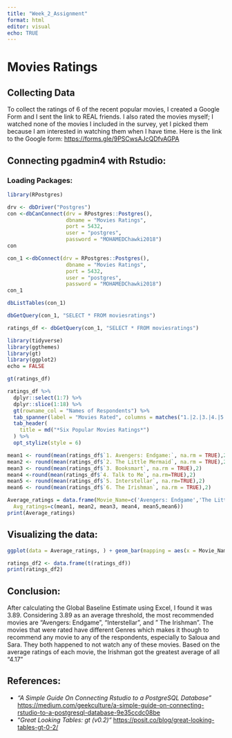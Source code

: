 ```yaml
---
title: "Week_2_Assignment"
format: html
editor: visual
echo: TRUE
---
```


# Movies Ratings

## Collecting Data

To collect the ratings of 6 of the recent popular movies, I created a Google Form and I sent the link to REAL friends. I also rated the movies myself; I watched none of the movies I included in the survey, yet I picked them because I am interested in watching them when I have time. Here is the link to the Google form: <https://forms.gle/9PSCwsAJcQDfvAGPA>

## Connecting pgadmin4 with Rstudio:

### Loading Packages:

```r
library(RPostgres)
```

```r
drv <- dbDriver("Postgres")
con <-dbCanConnect(drv = RPostgres::Postgres(),
                   dbname = "Movies Ratings",
                   port = 5432,
                   user = "postgres",
                   password = "MOHAMEDChawki2018")
con
```

```r
con_1 <-dbConnect(drv = RPostgres::Postgres(),
                   dbname = "Movies Ratings",
                   port = 5432,
                   user = "postgres",
                   password = "MOHAMEDChawki2018")
con_1
```

```r
dbListTables(con_1)
```

```r
dbGetQuery(con_1, "SELECT * FROM moviesratings")
```

```r
ratings_df <- dbGetQuery(con_1, "SELECT * FROM moviesratings")
```

```r
library(tidyverse)
library(ggthemes)
library(gt)
library(ggplot2)
echo = FALSE
```

```r
gt(ratings_df)
```

```r
ratings_df %>%
  dplyr::select(1:7) %>%
  dplyr::slice(1:18) %>% 
  gt(rowname_col = "Names of Respondents") %>%
  tab_spanner(label = "Movies Rated", columns = matches("1.|2.|3.|4.|5.|6.")) %>%
  tab_header(
    title = md("*Six Popular Movies Ratings*")
  ) %>%
  opt_stylize(style = 6) 
```

```r
mean1 <- round(mean(ratings_df$`1. Avengers: Endgame:`, na.rm = TRUE),2)
mean2 <- round(mean(ratings_df$`2. The Little Mermaid`, na.rm = TRUE),2)
mean3 <- round(mean(ratings_df$`3. Booksmart`, na.rm = TRUE),2)
mean4 <-round(mean(ratings_df$`4. Talk to Me`, na.rm=TRUE),2)
mean5 <- round(mean(ratings_df$`5. Interstellar`, na.rm=TRUE),2)
mean6 <- round(mean(ratings_df$`6. The Irishman`, na.rm = TRUE),2)
```

```r
Average_ratings = data.frame(Movie_Name=c('Avengers: Endgame','The Little Mermaid', 'Booksmart', 'Talk To Me', 'Interstellar', 'The Irishman'),
  Avg_ratings=c(mean1, mean2, mean3, mean4, mean5,mean6))
print(Average_ratings)
```

## Visualizing the data:

```r
ggplot(data = Average_ratings, ) + geom_bar(mapping = aes(x = Movie_Name, y = Avg_ratings ), stat = "identity")
```

```r
ratings_df2 <- data.frame(t(ratings_df))
print(ratings_df2)
```

## Conclusion:

After calculating the Global Baseline Estimate using Excel, I found it was 3.89. Considering 3.89 as an average threshold, the most recommended movies are "Avengers: Endgame", "Interstellar", and " The Irishman". The movies that were rated have different Genres which makes it though to recommend any movie to any of the respondents, especially to Saloua and Sara. They both happened to not watch any of these movies. Based on the average ratings of each movie, the Irishman got the greatest average of all "4.17"

## References:

-   *"A Simple Guide On Connecting Rstudio to a PostgreSQL Database"* <https://medium.com/geekculture/a-simple-guide-on-connecting-rstudio-to-a-postgresql-database-9e35ccdc08be>
-   "*Great Looking Tables: gt (v0.2)"* <https://posit.co/blog/great-looking-tables-gt-0-2/>
